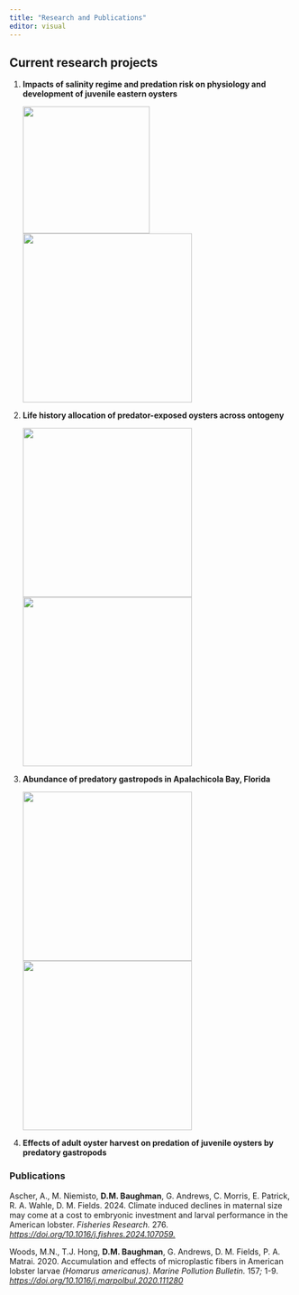 ```yaml
---
title: "Research and Publications"
editor: visual
---
```


## Current research projects

1.  **Impacts of salinity regime and predation risk on physiology and development of juvenile eastern oysters**

    ![](images/IMG_5459.JPG){width="225"}![](images/IMG_5919.JPG){width="300"}

2.  **Life history allocation of predator-exposed oysters across ontogeny**

    ![](images/Intertidal%20cages%20Nov%202024.jpg){width="300"}![](images/Inside%20intertidal%20cage%20Nov%202024.jpg){width="300"}

3.  **Abundance of predatory gastropods in Apalachicola Bay, Florida**

    ![](images/Predator%20survey%20quadrat.jpg){width="300"}![](images/Conch%20feeding%20on%20oyster%20with%20proboscis%20through%20shell.jpg){width="300"}

4.  **Effects of adult oyster harvest on predation of juvenile oysters by predatory gastropods**

### Publications

Ascher, A., M. Niemisto, **D.M. Baughman**, G. Andrews, C. Morris, E. Patrick, R. A. Wahle, D. M. Fields. 2024. Climate induced declines in maternal size may come at a cost to embryonic investment and larval performance in the American lobster. *Fisheries Research.* 276*. <https://doi.org/10.1016/j.fishres.2024.107059.>*

Woods, M.N., T.J. Hong, **D.M. Baughman**, G. Andrews, D. M. Fields, P. A. Matrai. 2020. Accumulation and effects of microplastic fibers in American lobster larvae *(Homarus americanus)*. *Marine Pollution Bulletin.* 157*;* 1-9.\
[*https://doi.org/10.1016/j.marpolbul.2020.111280*](https://doi.org/10.1016/j.marpolbul.2020.111280)
